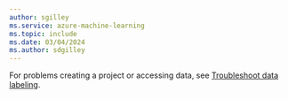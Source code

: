 ```yaml
---
author: sgilley
ms.service: azure-machine-learning
ms.topic: include
ms.date: 03/04/2024
ms.author: sdgilley
---
```


For problems creating a project or accessing data, see [Troubleshoot data labeling](../how-to-troubleshoot-data-labeling.md).